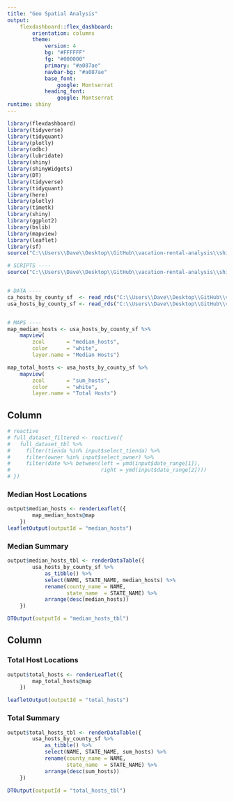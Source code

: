 ```yaml
---
title: "Geo Spatial Analysis"
output:
    flexdashboard::flex_dashboard:
        orientation: columns
        theme: 
            version: 4
            bg: "#FFFFFF"
            fg: "#000000" 
            primary: "#a087ae"
            navbar-bg: "#a087ae"
            base_font: 
                google: Montserrat
            heading_font:
                google: Montserrat
runtime: shiny
---
```


```r
library(flexdashboard)
library(tidyverse)
library(tidyquant)
library(plotly)
library(odbc)
library(lubridate)
library(shiny)
library(shinyWidgets)
library(DT)
library(tidyverse)
library(tidyquant)
library(here)
library(plotly)
library(timetk)
library(shiny)
library(ggplot2)
library(bslib)
library(mapview)
library(leaflet)
library(sf)
source("C:\\Users\\Dave\\Desktop\\GitHub\\vacation-rental-analysis\\shiny-themes\\theme_light.R")
```


```r
# SCRIPTS ----
source("C:\\Users\\Dave\\Desktop\\GitHub\\vacation-rental-analysis\\shiny-themes\\theme_light.R")


# DATA ----
ca_hosts_by_county_sf  <- read_rds("C:\\Users\\Dave\\Desktop\\GitHub\\vacation-rental-analysis\\01_geospatial\\hosts_by_ca_county_sf.rds")
usa_hosts_by_county_sf <- read_rds("C:\\Users\\Dave\\Desktop\\GitHub\\vacation-rental-analysis\\01_geospatial\\usa_hosts_by_county_sf.rds")


# MAPS ----
map_median_hosts <- usa_hosts_by_county_sf %>%
    mapview(
        zcol       = "median_hosts",
        color      = "white",
        layer.name = "Median Hosts")

map_total_hosts <- usa_hosts_by_county_sf %>%
    mapview(
        zcol       = "sum_hosts",
        color      = "white",
        layer.name = "Total Hosts")
```




<!-- Column {.sidebar} -->
<!-- ------------------------ -->
<!-- ```{r} -->
<!-- dateRangeInput(inputId = "date_range", -->
<!--                label = h4("Date Range"), -->
<!--                start = '2022-01-01', -->
<!--                end   = today(), -->
<!--                min   = as_date("2020-01-01"), -->
<!--                max   = as_date(today()), -->
<!--                startview = "month") -->

<!-- pickerInput(inputId = "select_tienda", -->
<!--             label = h4("Select Store"), -->
<!--             choices = unique_tienda, -->
<!--             selected = unique_tienda, -->
<!--             multiple = TRUE, -->
<!--             options  = list(`actions-box` = TRUE, -->
<!--                             size = 10, -->
<!--                             `selected-text-format` = "count > 3")) -->

<!-- pickerInput(inputId = "select_owner", -->
<!--             label = h4("Select Owner"), -->
<!--             choices = unique_owner, -->
<!--             selected = unique_owner, -->
<!--             multiple = TRUE, -->
<!--             options  = list(`actions-box` = TRUE, -->
<!--                             size = 10, -->
<!--                             `selected-text-format` = "count > 3")) -->
<!-- br() -->
<!-- hr() -->
<!-- br() -->

<!-- # reset button -->
<!-- actionButton(inputId = "reset", -->
<!--              label = "Reset", -->
<!--              icon = icon("sync")) -->

<!-- observeEvent(eventExpr = input$reset, handlerExpr = { -->
<!--   updateDateRangeInput(session = session, -->
<!--                        inputId = "date_range", -->
<!--                        start = '2022-01-01', -->
<!--                        end = today()) -->

<!--   updatePickerInput(session = session, -->
<!--                     inputId = "select_tienda", -->
<!--                     selected = unique_tienda) -->

<!--   updatePickerInput(session  = session, -->
<!--                     inputId  = "select_owner", -->
<!--                     selected = unique_owner) -->
<!-- }) -->
<!-- ``` -->



Column {data-width=1000}
-----------------------
```r
# reactive
# full_dataset_filtered <- reactive({
#   full_dataset_tbl %>%
#     filter(tienda %in% input$select_tienda) %>%
#     filter(owner %in% input$select_owner) %>%
#     filter(date %>% between(left = ymd(input$date_range[1]),
#                             right = ymd(input$date_range[2])))
# })
```


### Median Host Locations
```r
output$median_hosts <- renderLeaflet({
        map_median_hosts@map
    })
leafletOutput(outputId = "median_hosts")
```

### Median Summary
```r
output$median_hosts_tbl <- renderDataTable({
        usa_hosts_by_county_sf %>% 
            as_tibble() %>%
            select(NAME, STATE_NAME, median_hosts) %>%
            rename(county_name = NAME,
                   state_name  = STATE_NAME) %>%
            arrange(desc(median_hosts))
    })

DTOutput(outputId = "median_hosts_tbl")
```




Column {data-width=1000}
-----------------------
### Total Host Locations
```r
output$total_hosts <- renderLeaflet({
        map_total_hosts@map
    })

leafletOutput(outputId = "total_hosts")
```

### Total Summary
```r
output$total_hosts_tbl <- renderDataTable({
        usa_hosts_by_county_sf %>% 
            as_tibble() %>%
            select(NAME, STATE_NAME, sum_hosts) %>%
            rename(county_name = NAME,
                   state_name  = STATE_NAME) %>%
            arrange(desc(sum_hosts))
    })

DTOutput(outputId = "total_hosts_tbl")
```
